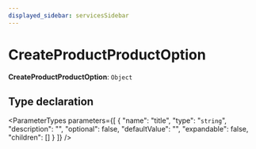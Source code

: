 ```yaml
---
displayed_sidebar: servicesSidebar
---
```



# CreateProductProductOption

 **CreateProductProductOption**: `Object`

## Type declaration

<ParameterTypes parameters={[
  {
    "name": "title",
    "type": "`string`",
    "description": "",
    "optional": false,
    "defaultValue": "",
    "expandable": false,
    "children": []
  }
]} />
